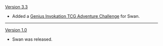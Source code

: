 {{Change History/Header}}
[[Version 3.3]]
* Added a [[Genius Invokation TCG/Stage/Swan/Where All Adventures Begin|Genius Invokation TCG Adventure Challenge]] for Swan.
----
[[Version 1.0]]
* Swan was released.